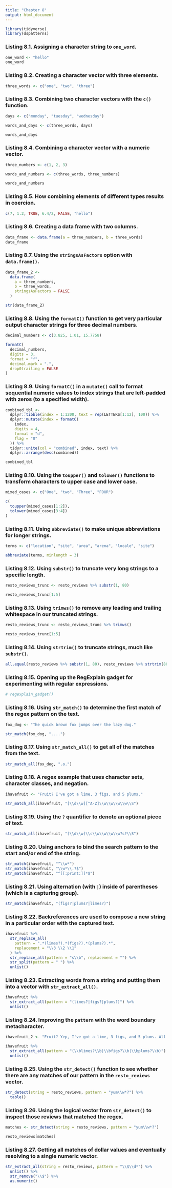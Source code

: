 ```yaml
---
title: "Chapter 8"
output: html_document
---
```


```r
library(tidyverse)
library(dspatterns)
```

### Listing 8.1. Assigning a character string to `one_word`.

```r
one_word <- "hello"
one_word
```

### Listing 8.2. Creating a character vector with three elements.

```r
three_words <- c("one", "two", "three")
```

### Listing 8.3. Combining two character vectors with the `c()` function.

```r
days <- c("monday", "tuesday", "wednesday")

words_and_days <- c(three_words, days)

words_and_days
```

### Listing 8.4. Combining a character vector with a numeric vector.

```r
three_numbers <- c(1, 2, 3)

words_and_numbers <- c(three_words, three_numbers)

words_and_numbers
```

### Listing 8.5. How combining elements of different types results in coercion.

```r
c(7, 1.2, TRUE, 6.4/2, FALSE, "hello")
```

### Listing 8.6. Creating a data frame with two columns.

```r
data_frame <- data.frame(a = three_numbers, b = three_words)
data_frame
```

### Listing 8.7. Using the `stringsAsFactors` option with `data.frame()`.

```r
data_frame_2 <- 
  data.frame(
    a = three_numbers,
    b = three_words,
    stringsAsFactors = FALSE
  )

str(data_frame_2)
```

### Listing 8.8. Using the `formatC()` function to get very particular output character strings for three decimal numbers.

```r
decimal_numbers <- c(3.825, 1.01, 15.7758)

formatC(
  decimal_numbers,
  digits = 3,
  format = "f",
  decimal.mark = ".",
  drop0trailing = FALSE
)
```

### Listing 8.9. Using `formatC()` in a `mutate()` call to format sequential numeric values to index strings that are left-padded with zeros (to a specified width).

```r
combined_tbl <-
  dplyr::tibble(index = 1:1200, text = rep(LETTERS[1:12], 100)) %>%
  dplyr::mutate(index = formatC(
    index,
    digits = 4,
    format = "d",
    flag = "0"
  )) %>%
  tidyr::unite(col = "combined", index, text) %>%
  dplyr::arrange(desc(combined))

combined_tbl
```

### Listing 8.10. Using the `toupper()` and `tolower()` functions to transform characters to upper case and lower case.

```r
mixed_cases <- c("One", "two", "Three", "FOUR")

c(
  toupper(mixed_cases[1:2]),
  tolower(mixed_cases[3:4])
)
```

### Listing 8.11. Using `abbreviate()` to make unique abbreviations for longer strings.

```r
terms <- c("location", "site", "area", "arena", "locale", "site")

abbreviate(terms, minlength = 3)
```

### Listing 8.12. Using `substr()` to truncate very long strings to a specific length.

```r
resto_reviews_trunc <- resto_reviews %>% substr(1, 80)

resto_reviews_trunc[1:5]
```

### Listing 8.13. Using `trimws()` to remove any leading and trailing whitespace in our truncated strings.

```r
resto_reviews_trunc <- resto_reviews_trunc %>% trimws()

resto_reviews_trunc[1:5]
```

### Listing 8.14. Using `strtrim()` to truncate strings, much like `substr()`.

```r
all.equal(resto_reviews %>% substr(1, 80), resto_reviews %>% strtrim(80))
```

### Listing 8.15. Opening up the RegExplain gadget for experimenting with regular expressions.

```r
# regexplain_gadget()
```

### Listing 8.16. Using `str_match()` to determine the first match of the regex pattern on the text.

```r
fox_dog <- "The quick brown fox jumps over the lazy dog."

str_match(fox_dog, "....")
```

### Listing 8.17. Using `str_match_all()` to get all of the matches from the text.

```r
str_match_all(fox_dog, ".o.")
```

### Listing 8.18. A regex example that uses character sets, character classes, and negation.

```r
ihavefruit <- "Fruit? I've got a lime, 3 figs, and 5 plums."

str_match_all(ihavefruit, "[\\d\\w][^A-Z]\\w\\w\\w\\w\\S")
```

### Listing 8.19. Using the `?` quantifier to denote an optional piece of text.

```r
str_match_all(ihavefruit, "[\\d\\w]\\s\\w\\w\\w\\w?s?\\S")
```

### Listing 8.20. Using anchors to bind the search pattern to the start and/or end of the string.

```r
str_match(ihavefruit, "^\\w*")
str_match(ihavefruit, "\\w*\\.?$")
str_match(ihavefruit, "^[[:print:]]*$")
```

### Listing 8.21. Using alternation (with `|`) inside of parentheses (which is a capturing group).

```r
str_match(ihavefruit, "(figs?|plums?|limes?)")
```

### Listing 8.22. Backreferences are used to compose a new string in a particular order with the captured text.

```r
ihavefruit %>%
  str_replace_all(
    pattern = ".*(limes?).*(figs?).*(plums?).*",
    replacement = "\\3 \\2 \\1"
  ) %>%
  str_replace_all(pattern = "s\\b", replacement = "") %>%
  str_split(pattern = " ") %>%
  unlist()
```

### Listing 8.23. Extracting words from a string and putting them into a vector with `str_extract_all()`.

```r
ihavefruit %>%
  str_extract_all(pattern = "(limes?|figs?|plums?)") %>%
  unlist()
```

### Listing 8.24. Improving the `pattern` with the word boundary metacharacter.

```r
ihavefruit_2 <- "Fruit? Yep, I've got a lime, 3 figs, and 5 plums. All covered in slime."

ihavefruit %>%
  str_extract_all(pattern = "(\\blimes?\\b|\\bfigs?\\b|\\bplums?\\b)") %>%
  unlist()
```

### Listing 8.25. Using the `str_detect()` function to see whether there are any matches of our pattern in the `resto_reviews` vector.

```r
str_detect(string = resto_reviews, pattern = "yum\\w*?") %>% 
  table()
```

### Listing 8.26. Using the logical vector from `str_detect()` to inspect those reviews that matched the regex.

```r
matches <- str_detect(string = resto_reviews, pattern = "yum\\w*?")

resto_reviews[matches]
```

### Listing 8.27. Getting all matches of dollar values and eventually resolving to a single numeric vector.

```r
str_extract_all(string = resto_reviews, pattern = "\\$\\d*") %>%
  unlist() %>%
  str_remove("\\$") %>%
  as.numeric()
```


